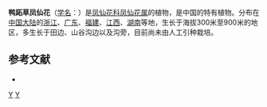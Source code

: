 {{Speciesbox 
| taxon = Impatiens commellinoides
| authority = Hand.-Mazz.
}}

'''鸭跖草凤仙花'''（[[学名|学名]]：{{lang|la|''Impatiens commellinoides''}}）是[[凤仙花科|凤仙花科]][[凤仙花属|凤仙花属]]的植物，是中国的特有植物。分布在[[中国大陆|中国大陆]]的[[浙江|浙江]]、[[广东|广东]]、[[福建|福建]]、[[江西|江西]]、[[湖南|湖南]]等地，生长于海拔300米至900米的地区，多生长于田边、山谷沟边以及沟旁，目前尚未由人工引种栽培。

== 参考文献 ==
<div class="references-small">
* {{cite web| url =http://www.bioinfo.cn/db05/KmzwSpecies.php?action=view&id=1471| title =鸭跖草凤仙花| work =《中国高等植物数据库全库》| publisher =中国科学院微生物研究所| author =昆明植物研究所| accessdate =2009-02-22| deadurl =yes| archiveurl =https://web.archive.org/web/20160305023931/http://www.bioinfo.cn/db05/KmzwSpecies.php?action=view&id=1471| archivedate =2016-03-05}}
</div>
{{Taxonbar}}

[[Category:凤仙花属|Y]]
[[Category:中國特有植物|Y]]